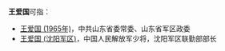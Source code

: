 '''王爱国'''可指：

*[[王爱国_(1965年)|王爱国 (1965年)]]，中共山东省委常委、山东省军区政委
*[[王爱国_(沈阳军区)|王爱国 (沈阳军区)]]，中国人民解放军少将，沈阳军区联勤部部长
{{disambig|Cat=三字王姓人名消歧義|ai}}